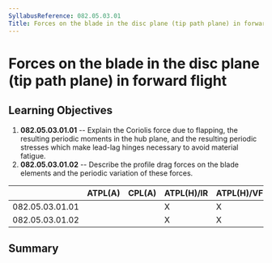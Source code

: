 ```yaml
---
SyllabusReference: 082.05.03.01
Title: Forces on the blade in the disc plane (tip path plane) in forward flight
---
```


# Forces on the blade in the disc plane (tip path plane) in forward flight

## Learning Objectives

1.  **082.05.03.01.01** -- Explain the Coriolis force due to flapping, the
    resulting periodic moments in the hub plane, and the resulting periodic
    stresses which make lead-lag hinges necessary to avoid material fatigue.
2.  **082.05.03.01.02** -- Describe the profile drag forces on the blade
    elements and the periodic variation of these forces.

|                 | ATPL(A) | CPL(A) | ATPL(H)/IR | ATPL(H)/VFR | CPL(H) | IR  | CBIR(A) |
| --------------- | ------- | ------ | ---------- | ----------- | ------ | --- | ------- |
| 082.05.03.01.01 |         |        | X          | X           | X      |     |         |
| 082.05.03.01.02 |         |        | X          | X           | X      |     |         |

## Summary
